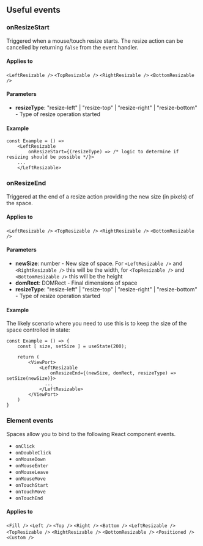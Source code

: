 
<CommonHeader />

<Meta title="React Spaces/Useful events" />

## Useful events

### onResizeStart

Triggered when a mouse/touch resize starts. The resize action can be cancelled by returning `false` from the event handler.

#### Applies to

`<LeftResizable />` `<TopResizable />` `<RightResizable />` `<BottomResizable />`

#### Parameters

* **resizeType**: "resize-left" | "resize-top" | "resize-right" | "resize-bottom" - Type of resize operation started

#### Example

```tsx
const Example = () => 
	<LeftResizable 
		onResizeStart={(resizeType) => /* logic to determine if resizing should be possible */}>
	...
	</LeftResizable>
```

### onResizeEnd

Triggered at the end of a resize action providing the new size (in pixels) of the space.

#### Applies to

`<LeftResizable />` `<TopResizable />` `<RightResizable />` `<BottomResizable />`

#### Parameters

* **newSize**: number - New size of space. For `<LeftResizable />` and `<RightResizable />`
  this will be the width, for `<TopResizable />` and `<BottomResizable />` this will be the height
* **domRect**: DOMRect - Final dimensions of space
* **resizeType**: "resize-left" | "resize-top" | "resize-right" | "resize-bottom" - Type of resize
  operation started

#### Example

The likely scenario where you need to use this is to keep the size of the space controlled
in state:

```tsx
const Example = () => {
	const [ size, setSize ] = useState(200);

	return (
		<ViewPort>
			<LeftResizable 
				onResizeEnd={(newSize, domRect, resizeType) => setSize(newSize)}>
			  ...
			</LeftResizable>
		</ViewPort>
	)
}
```

### Element events

Spaces allow you to bind to the following React component events.

* `onClick`
* `onDoubleClick`
* `onMouseDown`
* `onMouseEnter`
* `onMouseLeave`
* `onMouseMove`
* `onTouchStart`
* `onTouchMove`
* `onTouchEnd`

#### Applies to

`<Fill />` `<Left />` `<Top />` `<Right />` `<Bottom />` `<LeftResizable />` `<TopResizable />` `<RightResizable />` `<BottomResizable />` `<Positioned />` `<Custom />`
